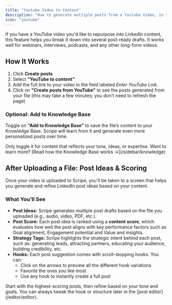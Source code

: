 ```yaml
---
title: "Youtube Video to Content"
description: "How to generate multiple posts from a Youtube Video, in Scripe."
icon: "youtube"
---
```


If you have a YouTube video you'd like to repurpose into LinkedIn content, this feature helps you break it down into several post-ready drafts. It works well for webinars, interviews, podcasts, and any other long-form videos.

## How It Works

1. Click **Create posts**
2. Select **“YouTube to content”**
3. Add the full link to your video in the field labeled _Enter YouTube Link_.
4. Click on **"Create posts from YouTube"** to see the posts generated from your file (this may take a few minutes; you don't need to refresh the page)

### Optional: Add to Knowledge Base

Toggle on **“Add to Knowledge Base”** to save the file’s content to your Knowledge Base. Scripe will learn from it and generate even more personalized posts over time.

<Tip>
  Only toggle it for content that reflects your tone, ideas, or expertise. Want to learn more? [Read how the Knowledge Base works →](/sidebar/knowledge)
</Tip>

## After Uploading a File: Post Ideas & Scoring

Once your video is uploaded to Scripe, you'll be taken to a screen that helps you generate and refine LinkedIn post ideas based on your content.

### What You’ll See

- **Post Ideas:** Scripe generates multiple post drafts based on the file you uploaded (e.g., audio, video, PDF, etc.).
- **Post Score:** Each post idea is ranked using a **content score**, which evaluates how well the post aligns with key performance factors such as Goal alignment, Engagement potential and Value and insights.
- **Strategy Tags:** Scripe highlights the strategic intent behind each post, such as: generating leads, attracting partners, educating your audience, building credibility, etc.
- **Hooks:** Each post suggestion comes with scroll-stopping hooks. You can:
  - Click on the arrows to preview all the different hook variations
  - Favorite the ones you like most
  - Use any hook to instantly create a full post

<Tip>
  Start with the highest-scoring posts, then refine based on your tone and goals. You can always tweak the hook or structure later in the [post editor](/editor/editor).
</Tip>